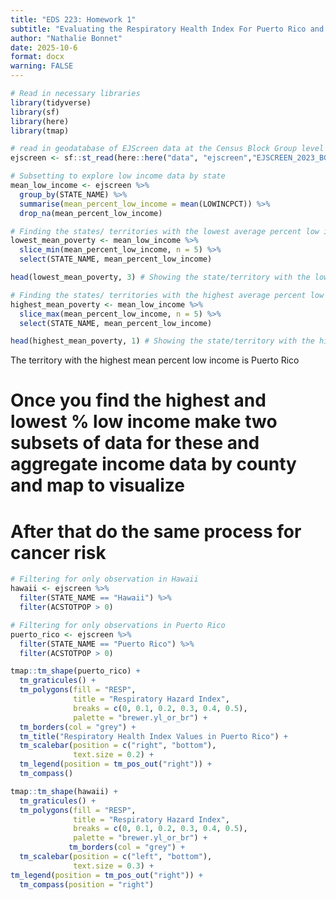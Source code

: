 ```yaml
---
title: "EDS 223: Homework 1"
subtitle: "Evaluating the Respiratory Health Index For Puerto Rico and Hawaii"
author: "Nathalie Bonnet"
date: 2025-10-6
format: docx
warning: FALSE
---
```


```r
# Read in necessary libraries
library(tidyverse)
library(sf)
library(here)
library(tmap)
```


```r
# read in geodatabase of EJScreen data at the Census Block Group level
ejscreen <- sf::st_read(here::here("data", "ejscreen","EJSCREEN_2023_BG_StatePct_with_AS_CNMI_GU_VI.gdb")) 
```


```r
# Subsetting to explore low income data by state
mean_low_income <- ejscreen %>% 
  group_by(STATE_NAME) %>% 
  summarise(mean_percent_low_income = mean(LOWINCPCT)) %>% 
  drop_na(mean_percent_low_income)
```


```r
# Finding the states/ territories with the lowest average percent low income
lowest_mean_poverty <- mean_low_income %>%
  slice_min(mean_percent_low_income, n = 5) %>%
  select(STATE_NAME, mean_percent_low_income)

head(lowest_mean_poverty, 3) # Showing the state/territory with the lowest average low income percentage
```

```r
# Finding the states/ territories with the highest average percent low income
highest_mean_poverty <- mean_low_income %>%
  slice_max(mean_percent_low_income, n = 5) %>%
  select(STATE_NAME, mean_percent_low_income)

head(highest_mean_poverty, 1) # Showing the state/territory with the highest average low income percentage
```
The territory with the highest mean percent low income is Puerto Rico

# Once you find the highest and lowest % low income make two subsets of data for these and aggregate income data by county and map to visualize 

# After that do the same process for cancer risk


```r
# Filtering for only observation in Hawaii
hawaii <- ejscreen %>%
  filter(STATE_NAME == "Hawaii") %>% 
  filter(ACSTOTPOP > 0)
```

```r
# Filtering for only observations in Puerto Rico
puerto_rico <- ejscreen %>%
  filter(STATE_NAME == "Puerto Rico") %>% 
  filter(ACSTOTPOP > 0)
```


```r
tmap::tm_shape(puerto_rico) +
  tm_graticules() +
  tm_polygons(fill = "RESP", 
              title = "Respiratory Hazard Index",
              breaks = c(0, 0.1, 0.2, 0.3, 0.4, 0.5), 
              palette = "brewer.yl_or_br") + 
  tm_borders(col = "grey") +
  tm_title("Respiratory Health Index Values in Puerto Rico") +
  tm_scalebar(position = c("right", "bottom"), 
              text.size = 0.2) +
  tm_legend(position = tm_pos_out("right")) +
  tm_compass()
```


```r

tmap::tm_shape(hawaii) +
  tm_graticules() +
  tm_polygons(fill = "RESP", 
              title = "Respiratory Hazard Index",
              breaks = c(0, 0.1, 0.2, 0.3, 0.4, 0.5), 
              palette = "brewer.yl_or_br") + 
             tm_borders(col = "grey") +
  tm_scalebar(position = c("left", "bottom"), 
              text.size = 0.3) +
tm_legend(position = tm_pos_out("right")) +
  tm_compass(position = "right")
```

